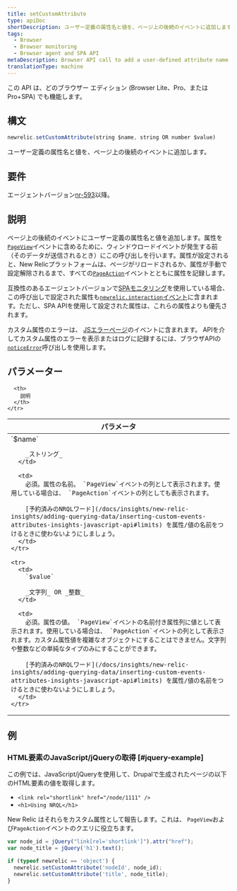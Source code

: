 ```yaml
---
title: setCustomAttribute
type: apiDoc
shortDescription: ユーザー定義の属性名と値を、ページ上の後続のイベントに追加します。
tags:
  - Browser
  - Browser monitoring
  - Browser agent and SPA API
metaDescription: Browser API call to add a user-defined attribute name and value to subsequent events on the page.
translationType: machine
---
```


<Callout variant="important">
  この API は、どのブラウザー エディション (Browser Lite、Pro、または Pro+SPA) でも機能します。
</Callout>

## 構文

```js
newrelic.setCustomAttribute(string $name, string OR number $value)
```

ユーザー定義の属性名と値を、ページ上の後続のイベントに追加します。

## 要件

エージェントバージョン[nr-593](/docs/release-notes/new-relic-browser-release-notes/browser-agent-release-notes)以降。

## 説明

ページ上の後続のイベントにユーザー定義の属性名と値を追加します。属性を[`PageView`](/docs/insights/explore-data/attributes/browser-default-attributes-insights#browser-attributes-table)イベントに含めるために、ウィンドウロードイベントが発生する前（そのデータが送信されるとき）にこの呼び出しを行います。属性が設定されると、New Relicプラットフォームは、ページがリロードされるか、属性が手動で設定解除されるまで、すべての[`PageAction`](/docs/insights/explore-data/attributes/browser-default-attributes-insights#pageaction-list)イベントとともに属性を記録します。

互換性のあるエージェントバージョンで[SPAモニタリング](/docs/browser/single-page-app-monitoring/get-started/welcome-single-page-app-monitoring)を使用している場合、この呼び出しで設定された属性も[`newrelic.interaction`イベント](/docs/browser/new-relic-browser/browser-agent-apis/browser-spa-api-newrelicinteraction)に含まれます。ただし、SPA APIを使用して設定された属性は、これらの属性よりも優先されます。

カスタム属性のエラーは、 [JSエラーページ](/docs/browser/new-relic-browser/browser-pro-features/javascript-errors-page-detect-analyze-errors)のイベントに含まれます。 APIを介してカスタム属性のエラーを表示またはログに記録するには、ブラウザAPIの[`noticeError`](/docs/browser/new-relic-browser/browser-agent-spa-api/newrelicnoticeerror-browser-agent-api)呼び出しを使用します。

## パラメーター

<table>
  <thead>
    <tr>
      <th width="25%">
        パラメータ
      </th>

      <th>
        説明
      </th>
    </tr>
  </thead>

  <tbody>
    <tr>
      <td>
        `$name`

        _ストリング_
      </td>

      <td>
        必須。属性の名前。 `PageView`イベントの列として表示されます。使用している場合は、 `PageAction`イベントの列としても表示されます。

        [予約済みのNRQLワード](/docs/insights/new-relic-insights/adding-querying-data/inserting-custom-events-attributes-insights-javascript-api#limits) を属性/値の名前をつけるときに使わないようにしましょう。
      </td>
    </tr>

    <tr>
      <td>
        `$value`

        _文字列_ OR _整数_
      </td>

      <td>
        必須。属性の値。 `PageView`イベントの名前付き属性列に値として表示されます。使用している場合は、 `PageAction`イベントの列として表示されます。カスタム属性値を複雑なオブジェクトにすることはできません。文字列や整数などの単純なタイプのみにすることができます。

        [予約済みのNRQLワード](/docs/insights/new-relic-insights/adding-querying-data/inserting-custom-events-attributes-insights-javascript-api#limits) を属性/値の名前をつけるときに使わないようにしましょう。
      </td>
    </tr>
  </tbody>
</table>

## 例

### HTML要素のJavaScript/jQueryの取得 [#jquery-example]

この例では、JavaScript/jQueryを使用して、Drupalで生成されたページの以下のHTML要素の値を取得します。

* `<link rel="shortlink" href="/node/1111" />`
* `<h1>Using NRQL</h1>`

New Relic はそれらをカスタム属性として報告します。これは、 `PageView`および`PageAction`イベントのクエリに役立ちます。

```js
var node_id = jQuery("link[rel='shortlink']").attr("href");
var node_title = jQuery('h1').text();

if (typeof newrelic == 'object') {
  newrelic.setCustomAttribute('nodeId', node_id);
  newrelic.setCustomAttribute('title', node_title);
}
```